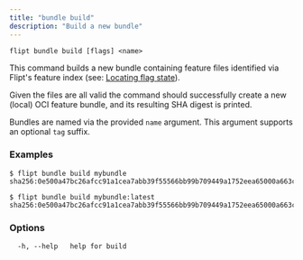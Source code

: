 ```yaml
---
title: "bundle build"
description: "Build a new bundle"
---
```


```
flipt bundle build [flags] <name>
```

This command builds a new bundle containing feature files identified via Flipt's feature index (see: [Locating flag state](/configuration/storage#locating-flag-state)). 

Given the files are all valid the command should successfully create a new (local) OCI feature bundle, and its resulting SHA digest is printed.

Bundles are named via the provided `name` argument. This argument supports an optional `tag` suffix.

### Examples

```
$ flipt bundle build mybundle
sha256:0e500a47bc26afcc91a1cea7abb39f55566bb99b709449a1752eea65000a663c

$ flipt bundle build mybundle:latest
sha256:0e500a47bc26afcc91a1cea7abb39f55566bb99b709449a1752eea65000a663c
```

### Options

```
  -h, --help   help for build
```
